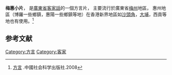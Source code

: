 {{expand|time=2016-04-24T09:07:55+00:00}}

'''梅惠小片'''， 是[[廣東省|廣東省]][[客家話|客家話]]的一個方言片， 主要流行於廣東省[[梅州|梅州]]地區， 惠州地區（博羅一些鄉鎮，惠陽一些鄉鎮等地）在香港新界地區如[[沙頭角|沙頭角]]，[[大埔_(香港)|大埔]]，西貢等地也有使用。<ref>[https://books.google.com.hk/books?id=9pAtAQAAIAAJ&q=%E2%80%9D%E6%A2%85%E6%83%A0%E5%B0%8F%E7%89%87%E2%80%9C&dq=%E2%80%9D%E6%A2%85%E6%83%A0%E5%B0%8F%E7%89%87%E2%80%9C&hl=zh-CN&sa=X&ved=0ahUKEwi1xNn99qbMAhWFnpQKHZx1CmEQ6AEIGzAA 方言] {{Wayback|url=https://books.google.com.hk/books?id=9pAtAQAAIAAJ&q=%E2%80%9D%E6%A2%85%E6%83%A0%E5%B0%8F%E7%89%87%E2%80%9C&dq=%E2%80%9D%E6%A2%85%E6%83%A0%E5%B0%8F%E7%89%87%E2%80%9C&hl=zh-CN&sa=X&ved=0ahUKEwi1xNn99qbMAhWFnpQKHZx1CmEQ6AEIGzAA |date=20160530095106 }}.中國社会科学出版社.2008</ref>

==参考文献==
{{reflist}}

[[Category:方言|Category:方言]]
[[Category:客家|Category:客家]]